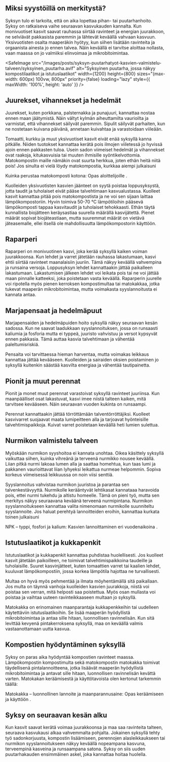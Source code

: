 ## Miksi syystöillä on merkitystä?

Syksyn tulo ei tarkoita, että on aika lopettaa pihan- tai puutarhanhoito. Syksy on ratkaiseva vaihe seuraavan
kasvukauden kannalta. Kun monivuotiset kasvit saavat rauhassa siirtää ravinteet ja energian juurakkoon, ne selviävät
pakkasista paremmin ja lähtevät keväällä vahvaan kasvuun. Yksivuotisten osalta maaperäkin hyötyy, kun siihen lisätään
ravinteita ja orgaanista ainesta jo ennen talvea. Näin keväällä ei tarvitse aloittaa nollasta, vaan maassa on jo
valmiiksi elinvoimaa ja mikrobitoimintaa.

<SafeImage
  src="/images/posts/syksyn-puutarhatyot-kasvien-valmistelu-talveen/syksyinen_puutarha.avif"
  alt="Syksyinen puutarha, jossa näkyy kompostilaatikot ja istutuslaatikot"
  width={1200}
  height={800}
  sizes="(max-width: 600px) 100vw, 800px"
  priority={false}
  loading="lazy"
  style={{ maxWidth: '100%', height: 'auto' }}
/>

## Juurekset, vihannekset ja hedelmät

Juurekset, kuten porkkana, palsternakka ja punajuuri, kannattaa nostaa ennen maan jäätymistä. Näin vältyt kylmän
aiheuttamilta vaurioilta ja varmistat, että vihannekset säilyvät paremmin. Sipulit säilyvät parhaiten, kun ne nostetaan
kuivana päivänä, annetaan kuivahtaa ja varastoidaan viileään.

Tomaatti, kurkku ja muut yksivuotiset kasvit eivät enää syksyllä kanna pitkälle. Niiden tuotokset kannattaa kerätä pois
ilmojen viiletessä jo hyvissä ajoin ennen pakkasten tuloa. Usein sadon viimeiset hedelmät ja vihannekset ovat raakoja,
kitukasvuisia tai muuten ihmisille syöntikelvottomia. Matokompostin maille nämäkin ovat suurta herkkua, joten ethän
heitä niitä pois! Jos sinulta ei vielä löydy matokompostia, kurkkaa aiempi julkaisuni

<SafeLink href="/blogi/julkaisu/kuinka-perustaa-matokomposti-kotona-opas-aloittelijoille">
  Kuinka perustaa matokomposti kotona: Opas aloittelijoille
</SafeLink>
.

Kuolleiden yksivuotisten kasvien jäänteet on syytä poistaa loppusyksystä, jotta taudit ja tuholaiset eivät pääse
talvehtimaan kasvualustassa. Kuolleet kasvit kannattaa pitää pois matokompostista ja ne voi sen sijaan laittaa
lämpökompostoriin. Hyvin toimiva 50-70 °C lämpötiloihin pääsevä lämpökomposti tappaa kasvitaudit ja tuholaiset
tehokkaasti. Ethän täytä kunnallista biojätteen keräysastiaa suurella määrällä kasvijätettä. Pienet määrät sopivat
biojäteastiaan, mutta suuremmat määrät on vietävä jäteasemalle, ellei itsellä ole mahdollisuutta lämpökompostorin
käyttöön.

## Raparperi

Raparperi on monivuotinen kasvi, joka kerää syksyllä kaiken voiman juurakkoonsa. Kun lehdet ja varret jätetään rauhassa
lakastumaan, kasvi ehtii siirtää ravinteet maanalaisiin juuriin. Tämä näkyy keväällä vahvempina ja runsaina versoja.
Loppusyksyn lehdet kannattaakin jättää paikalleen lakastumaan. Lakastumisen jälkeen lehdet voi leikata pois tai ne voi
jättää maan pinnalle katteeksi, joka poistetaan vasta keväällä. Raparperin juurelle voi ripotella myös pienen kerroksen
kompostimultaa tai matokakkaa, jotka tukevat maaperän mikrobitoimintaa, mutta voimakasta syyslannoitusta ei kannata
antaa.

## Marjapensaat ja hedelmäpuut

Marjapensaiden ja hedelmäpuiden hoito syksyllä näkyy seuraavan kesän sadossa. Kun ne saavat laadukkaan syyslannoituksen,
jossa on runsaasti kaliumia ja fosforia mutta ei typpeä, juuristo vahvistuu ja versot kypsyvät ennen pakkasia. Tämä
auttaa kasvia talvehtimaan ja vähentää paleltumisriskiä.

Pensaita voi tarvittaessa hieman harventaa, mutta voimakas leikkaus kannattaa jättää kevääseen. Kuolleiden ja sairaiden
oksien poistaminen jo syksyllä kuitenkin säästää kasvilta energiaa ja vähentää tautipainetta.

## Pionit ja muut perennat

Pionit ja monet muut perennat varastoivat syksyllä ravinteet juuriinsa. Kun maanpäälliset osat lakastuvat, kasvi imee
niistä talteen kaiken, mitä tarvitsee kevääseen. Näin seuraavan vuoden kukinta on runsaampi.

Perennat kannattaakin jättää törröttämään talventörröttäjiksi. Kuolleet kasvivarret suojaavat maata lumipeitteen alla ja
tarjoavat hyönteisille talvehtimispaikkoja. Kuivat varret poistetaan keväällä heti lumien sulettua.

## Nurmikon valmistelu talveen

Myöskään nurmikon syyshoitoa ei kannata unohtaa. Oikea käsittely syksyllä vaikuttaa siihen, kuinka vihreänä ja terveenä
nurmikko nousee keväällä. Liian pitkä nurmi lakoaa lumen alla ja saattaa homehtua, kun taas lumi ja pakkanen
vaurioittavat liian lyhyeksi leikattua nurmeae helpommin. Sopiva korkeus viimeisessä leikkuussa on noin viisi senttiä.

Syyslannoitus vahvistaa nurmikon juuristoa ja parantaa sen talvenkestävyyttä. Nurmikolle kerääntyvät lehtikasat
kannataaa haravoida pois, ettei nurmi tukehdu ja altistu homeelle. Tämä on pieni työ, mutta sen merkitys näkyy
seuraavana keväänä terveenä nurmipintana. Nurmikon syyslannoitukseen kannattaa valita nimenomaan nurmikolle suunniteltu
syyslannoite. Jos haluat perehtyä lannoitteiden eroihin, kannattaa kurkata toinen julkaisuni

<SafeLink href="/blogi/julkaisu/npk-lannoitus-typpi-fosfori-kalium-kasvien-ravinteina-vuodenaikoina">
  NPK – typpi, fosfori ja kalium: Kasvien lannoittaminen eri vuodenaikoina
</SafeLink>
.

## Istutuslaatikot ja kukkapenkit

Istutuslaatikot ja kukkapenkit kannattaa puhdistaa huolellisesti. Jos kuolleet kasvit jätetään paikoilleen, ne toimivat
talvehtimispaikkoina taudeille ja tuholaisille. Suuret kasvinjätteet, kuten tomaattien varret tai kaalien lehdet,
kuuluvat lämpökompostiin, jossa korkea lämpötila hajottaa ne turvallisesti.

Multaa on hyvä myös pehmentää ja ilmata möyhentämällä sitä paikallaan. Jos multa on täynnä vanhoja kuolleiden kasvien
juurakkoja, niistä voi poistaa sen verran, mitä helposti saa poistettua. Myös osan mullasta voi poistaa ja vaihtaa
uuteen ravinteikkaaseen multaan jo syksyllä.

Matokakka on erinomainen maanparantaja kukkapenkkeihin tai uudelleen käytettäviin istutuslaatikoihin. Se lisää maaperän
hyödyllistä mikrobitoimintaa ja antaa sille hitaan, luonnollisen ravinnelisän. Kun sitä levittää kevyenä pintakerroksena
syksyllä, maa on keväällä valmis vastaanottamaan uutta kasvua.

## Kompostien hyödyntäminen syksyllä

Syksy on paras aika hyödyntää kompostien ravinteet maassa. Lämpökompostin kompostimulta sekä matokompostin matokakka
toimivat täydellisenä pintalannoitteena, jotka lisäävät maaperän hyödyllistä mikrobitoimintaa ja antavat sille hitaan,
luonnollisen ravinnelisän kevättä varten. Matokakan keräämisestä ja käyttötavoista olen kertonut tarkemmin täällä:

<SafeLink href="/blogi/julkaisu/matokakka-luonnollinen-lannoite-opas-aloittelijoille">
  Matokakka – luonnollinen lannoite ja maanparannusaine: Opas keräämiseen ja käyttöön
</SafeLink>
.

## Syksy on seuraavan kesän alku

Kun kasvit saavat kerätä voimaa juurakkoonsa ja maa saa ravinteita talteen, seuraava kasvukausi alkaa vahvemmalta
pohjalta. Jokainen syksyllä tehty työ sadonkorjuusta, kompostin lisäämiseen, perennojen alasleikkaukseen tai nurmikon
syyslannoitukseen näkyy keväällä nopeampana kasvuna, terveempinä kasveina ja runsaampana satona. Syksy on siis uuden
puutarhakauden ensimmäinen askel, joka kannattaa hoitaa huolella.
